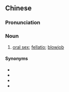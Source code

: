 ==Chinese==
{{zh-forms}}

===Pronunciation===
{{zh-pron
|m=kǒuhuó
|cat=n
}}

===Noun===
{{zh-noun}}

# [[oral sex]]; [[fellatio]]; [[blowjob]]

====Synonyms====
* {{zh-l|吹功|tr=chuī​gōng}}
* {{zh-l|吹簫}}
* {{zh-l|口交}}
* {{zh-l|口淫}}